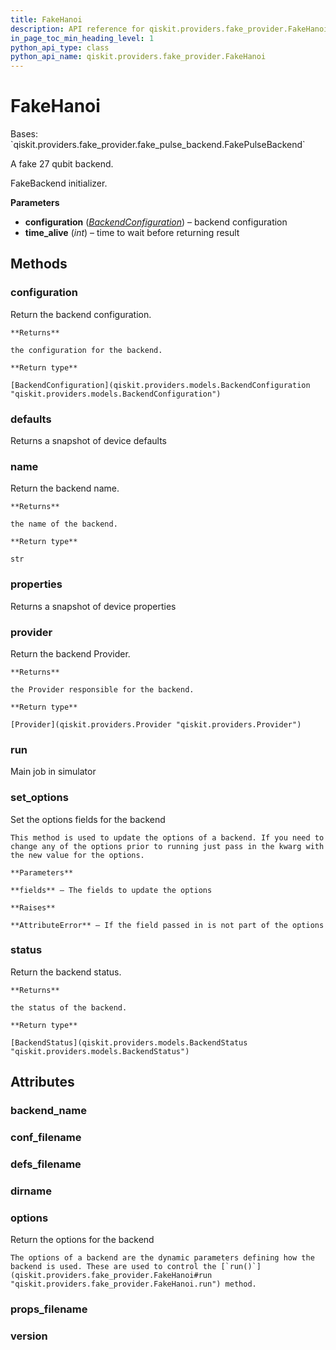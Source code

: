 ```yaml
---
title: FakeHanoi
description: API reference for qiskit.providers.fake_provider.FakeHanoi
in_page_toc_min_heading_level: 1
python_api_type: class
python_api_name: qiskit.providers.fake_provider.FakeHanoi
---
```


# FakeHanoi

<Class id="qiskit.providers.fake_provider.FakeHanoi" github="https://github.com/qiskit/qiskit/tree/stable/0.21/qiskit/providers/fake_provider/backends/hanoi/fake_hanoi.py" signature="FakeHanoi">
  Bases: `qiskit.providers.fake_provider.fake_pulse_backend.FakePulseBackend`

  A fake 27 qubit backend.

  FakeBackend initializer.

  **Parameters**

  *   **configuration** ([*BackendConfiguration*](qiskit.providers.models.BackendConfiguration "qiskit.providers.models.BackendConfiguration")) – backend configuration
  *   **time\_alive** (*int*) – time to wait before returning result

  ## Methods

  ### configuration

  <Function id="qiskit.providers.fake_provider.FakeHanoi.configuration" name="configuration" signature="FakeHanoi.configuration()">
    Return the backend configuration.

    **Returns**

    the configuration for the backend.

    **Return type**

    [BackendConfiguration](qiskit.providers.models.BackendConfiguration "qiskit.providers.models.BackendConfiguration")
  </Function>

  ### defaults

  <Function id="qiskit.providers.fake_provider.FakeHanoi.defaults" name="defaults" signature="FakeHanoi.defaults()">
    Returns a snapshot of device defaults
  </Function>

  ### name

  <Function id="qiskit.providers.fake_provider.FakeHanoi.name" name="name" signature="FakeHanoi.name()">
    Return the backend name.

    **Returns**

    the name of the backend.

    **Return type**

    str
  </Function>

  ### properties

  <Function id="qiskit.providers.fake_provider.FakeHanoi.properties" name="properties" signature="FakeHanoi.properties()">
    Returns a snapshot of device properties
  </Function>

  ### provider

  <Function id="qiskit.providers.fake_provider.FakeHanoi.provider" name="provider" signature="FakeHanoi.provider()">
    Return the backend Provider.

    **Returns**

    the Provider responsible for the backend.

    **Return type**

    [Provider](qiskit.providers.Provider "qiskit.providers.Provider")
  </Function>

  ### run

  <Function id="qiskit.providers.fake_provider.FakeHanoi.run" name="run" signature="FakeHanoi.run(run_input, **kwargs)">
    Main job in simulator
  </Function>

  ### set\_options

  <Function id="qiskit.providers.fake_provider.FakeHanoi.set_options" name="set_options" signature="FakeHanoi.set_options(**fields)">
    Set the options fields for the backend

    This method is used to update the options of a backend. If you need to change any of the options prior to running just pass in the kwarg with the new value for the options.

    **Parameters**

    **fields** – The fields to update the options

    **Raises**

    **AttributeError** – If the field passed in is not part of the options
  </Function>

  ### status

  <Function id="qiskit.providers.fake_provider.FakeHanoi.status" name="status" signature="FakeHanoi.status()">
    Return the backend status.

    **Returns**

    the status of the backend.

    **Return type**

    [BackendStatus](qiskit.providers.models.BackendStatus "qiskit.providers.models.BackendStatus")
  </Function>

  ## Attributes

  ### backend\_name

  <Attribute id="qiskit.providers.fake_provider.FakeHanoi.backend_name" name="backend_name" attributeValue="= 'fake_hanoi'" />

  ### conf\_filename

  <Attribute id="qiskit.providers.fake_provider.FakeHanoi.conf_filename" name="conf_filename" attributeValue="= 'conf_hanoi.json'" />

  ### defs\_filename

  <Attribute id="qiskit.providers.fake_provider.FakeHanoi.defs_filename" name="defs_filename" attributeValue="= 'defs_hanoi.json'" />

  ### dirname

  <Attribute id="qiskit.providers.fake_provider.FakeHanoi.dirname" name="dirname" attributeValue="= '/home/runner/work/qiskit/qiskit/.tox/docs/lib/python3.8/site-packages/qiskit/providers/fake_provider/backends/hanoi'" />

  ### options

  <Attribute id="qiskit.providers.fake_provider.FakeHanoi.options" name="options">
    Return the options for the backend

    The options of a backend are the dynamic parameters defining how the backend is used. These are used to control the [`run()`](qiskit.providers.fake_provider.FakeHanoi#run "qiskit.providers.fake_provider.FakeHanoi.run") method.
  </Attribute>

  ### props\_filename

  <Attribute id="qiskit.providers.fake_provider.FakeHanoi.props_filename" name="props_filename" attributeValue="= 'props_hanoi.json'" />

  ### version

  <Attribute id="qiskit.providers.fake_provider.FakeHanoi.version" name="version" attributeValue="= 1" />
</Class>

